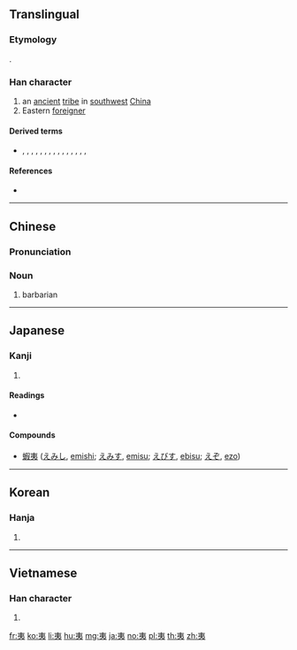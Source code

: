 ==Translingual==

===Etymology===
{{Han etyl}}
{{Han compound|大|弓|t1=big|t2=bow|ls=ic}}.

===Han character===
{{Han char|rn=37|rad=大|as=03|sn=6|four=50032|canj=KN,XKN|ids=⿻大弓}}

# an [[ancient]] [[tribe]] in [[southwest]] [[China]]
# Eastern [[foreigner]]

====Derived terms====
* {{l|mul|姨}}, {{l|mul|咦}}, {{l|mul|胰}}, {{l|mul|蛦}}, {{l|mul|桋}}, {{l|mul|跠}}, {{l|mul|鮧}}, {{l|mul|侇}}, {{l|mul|峓}}, {{l|mul|恞}}, {{l|mul|痍}}, {{l|mul|洟}}, {{l|mul|羠}}, {{l|mul|鴺}}, {{l|mul|荑}}, {{l|mul|𢓡}}

====References====
* {{Han ref|kx=0249.150|dkj=05852|dj=0509.070|hdz=10527.050|uh=5937|ud=22839|bh=A669|bd=42601}}

----

==Chinese==
{{zh-forms}}

===Pronunciation===
{{zh-pron
|m=yí
|c=ji4
|mn=qz,tw,xm,zz:î/qz,xm,zz:thâi
|mn_note=î - literary; thâi - vernacular
|mc=y
|oc=y
|ma=
|cat=n
}}

===Noun===
{{zh-noun}}

# barbarian

----

==Japanese==

===Kanji===
{{ja-kanji|grade=|rs=大03}}

# {{defn|lang=ja|sort=大03}}

====Readings====
* {{ja-readings|on=[[い]] (i)|kun=[[たいらげる]] (tairageru), [[ころす]] (korosu), [[えびす]] (ebisu)}}

====Compounds====
* [[蝦夷]] ([[えみし]], [[emishi]]; [[えみす]], [[emisu]]; [[えびす]], [[ebisu]]; [[えぞ]], [[ezo]])

----

==Korean==

===Hanja===
{{ko-hanja|hangeul=이|rv=i|mr=i}}

# {{defn|lang=ko|sort=大03}}

----

==Vietnamese==

===Han character===
{{vi-hantu|[[di]], [[dì]], [[dai]], [[gì]], [[rợ]]|rs=大03}}

# {{defn|lang=vi|sort=大03}}

[[fr:夷]]
[[ko:夷]]
[[li:夷]]
[[hu:夷]]
[[mg:夷]]
[[ja:夷]]
[[no:夷]]
[[pl:夷]]
[[th:夷]]
[[zh:夷]]